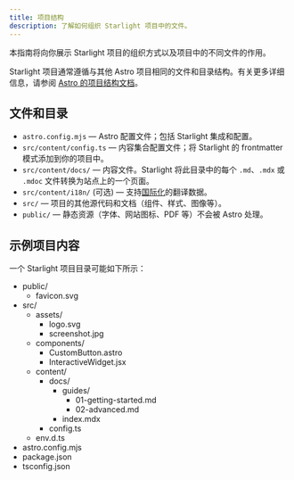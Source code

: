 ```yaml
---
title: 项目结构
description: 了解如何组织 Starlight 项目中的文件。
---
```


本指南将向你展示 Starlight 项目的组织方式以及项目中的不同文件的作用。

Starlight 项目通常遵循与其他 Astro 项目相同的文件和目录结构。有关更多详细信息，请参阅 [Astro 的项目结构文档](https://docs.astro.build/zh-cn/core-concepts/project-structure/)。

## 文件和目录

- `astro.config.mjs` — Astro 配置文件；包括 Starlight 集成和配置。
- `src/content/config.ts` — 内容集合配置文件；将 Starlight 的 frontmatter 模式添加到你的项目中。
- `src/content/docs/` — 内容文件。Starlight 将此目录中的每个 `.md`、`.mdx` 或 `.mdoc` 文件转换为站点上的一个页面。
- `src/content/i18n/` (可选) — 支持[国际化](/zh-cn/guides/i18n/)的翻译数据。
- `src/` — 项目的其他源代码和文档（组件、样式、图像等）。
- `public/` — 静态资源（字体、网站图标、PDF 等）不会被 Astro 处理。

## 示例项目内容

一个 Starlight 项目目录可能如下所示：


<FileTree>

- public/
  - favicon.svg
- src/
  - assets/
    - logo.svg
    - screenshot.jpg
  - components/
    - CustomButton.astro
    - InteractiveWidget.jsx
  - content/
    - docs/
      - guides/
        - 01-getting-started.md
        - 02-advanced.md
      - index.mdx
    - config.ts
  - env.d.ts
- astro.config.mjs
- package.json
- tsconfig.json

</FileTree>

